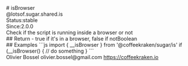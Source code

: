<div class="docmap-mdx">
# isBrowser
<div class="_namespace">@lotsof.sugar.shared.is</div>
<div class="_metas">
<div class="_status"><span class="_status-label">Status:</span><span class="_status-value -stable">stable</span></div>
<div class="_since"><span class="_since-label">Since:</span><span class="_since-value">2.0.0</span></div>
</div>
<div class="_description">
Check if the script is running inside a browser or not
</div>
<div class="_return">
## Return
- <span class="_description">true if it's in a browser, false if not</span><span class="_default"></span><span class="_type">Boolean</span>
</div>
<div class="_examples">
## Examples
```js
import { __isBrowser } from '@coffeekraken/sugar/is'
if (__isBrowser() {
  // do something
}
```
</div>
<div class="_author">
<span class="_name">Olivier Bossel</span>
<span class="_email">olivier.bossel@gmail.com</span>
<a href="https://coffeekraken.io" target="_blank" class="_url">https://coffeekraken.io</a>
</div>
</div>